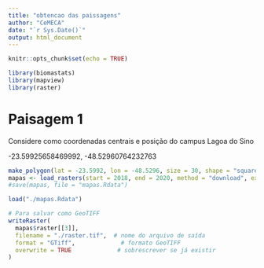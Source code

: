 ```yaml
---
title: "obtencao das paissagens"
author: "CeMECA"
date: "`r Sys.Date()`"
output: html_document
---
```


```r
knitr::opts_chunk$set(echo = TRUE)
```

```r
library(biomastats)
library(mapview)
library(raster)
```

# Paisagem 1

Considere como coordenadas centrais e posição do campus Lagoa do Sino

-23.59925658469992, -48.52960764232763

```r
make_polygon(lat = -23.5992, lon = -48.5296, size = 30, shape = "square")
mapas <- load_rasters(start = 2018, end = 2020, method = "download", export_folder_path = "./mapas-uso-ocupacao")
#save(mapas, file = "mapas.Rdata")
```


```r
load("./mapas.Rdata")
```


```r
# Para salvar como GeoTIFF
writeRaster(
  mapas$raster[[3]], 
  filename = "./raster.tif",  # nome do arquivo de saída
  format = "GTiff",             # formato GeoTIFF
  overwrite = TRUE             # sobrescrever se já existir
)
```






